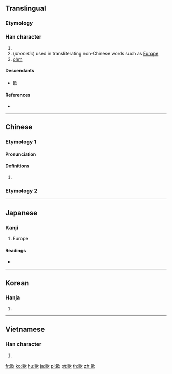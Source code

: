 {{also|欧}}
==Translingual==
{{ja-forms|[[欧]]|[[欧]]|歐}}
===Etymology===
{{Han compound|區|欠|ls=psc|c1=p|c2=s}}

===Han character===
{{Han char|rn=76|rad=欠|as=11|sn=15|four=77782|canj=SRNO|ids=⿰區欠}}

# {{surname|lang=zh}}
# (''phonetic'') used in transliterating non-Chinese words such as [[Europe]]
# [[ohm]]

====Descendants====
* [[欧]]

====References====
* {{Han ref|kx=0571.270|dkj=16185|dj=0959.210|hdz=32149.120|uh=6B50|ud=27472|bh=BCDA|bd=48346}}

----

==Chinese==
{{zh-forms|s=欧}}

===Etymology 1===

====Pronunciation====
{{zh-pron
|m=ōu
|ma=y
|c=au1
|h=pfs=êu
|mn=au
|mc=y
|oc=y
|cat=
}}

====Definitions====
{{zh-hanzi}}

# {{rfdef|lang=zh}}

===Etymology 2===
{{zh-see|嘔|v|to vomit}}

----

==Japanese==

===Kanji===
{{ja-kanji|grade=|rs=欠11|style=ky|shin=欧}}

# Europe

====Readings====
* {{ja-readings|on=[[おう]] (ō)|kun=[[はく]] (haku), [[うたう]] (utau)}}

----

==Korean==

===Hanja===
{{ko-hanja|hangeul=구|eumhun=|rv=gu|mr=ku|y=kwu}}

# {{defn|lang=ko|sort=欠11}}

----

==Vietnamese==

===Han character===
{{vi-hantu|[[âu]]|rs=欠11}}

# {{defn|lang=vi|sort=欠11}}

[[fr:歐]]
[[ko:歐]]
[[hu:歐]]
[[ja:歐]]
[[pl:歐]]
[[pt:歐]]
[[th:歐]]
[[zh:歐]]